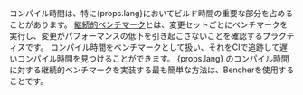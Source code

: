 コンパイル時間は、特に{props.lang}においてビルド時間の重要な部分を占めることがあります。 [継続的ベンチマーク][continuous benchmarking]とは、変更セットごとにベンチマークを実行し、変更がパフォーマンスの低下を引き起こさないことを確認するプラクティスです。 コンパイル時間をベンチマークとして扱い、それをCIで追跡して遅いコンパイル時間を見つけることができます。 {props.lang} のコンパイル時間に対する継続的ベンチマークを実装する最も簡単な方法は、Bencherを使用することです。

[continuous benchmarking]: /ja/docs/explanation/continuous-benchmarking/